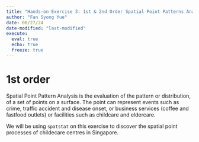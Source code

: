 ```yaml
---
title: "Hands-on Exercise 3: 1st & 2nd Order Spatial Point Patterns Analysis Methods"
author: "Fan Syong Yue"
date: 08/27/24
date-modified: "last-modified"
execute:
  eval: true
  echo: true
  freeze: true
---
```


# 1st order
Spatial Point Pattern Analysis is the evaluation of the pattern or distribution, of a set of points on a surface. The point can represent events such as crime, traffic accident and disease onset, or business services (coffee and fastfood outlets) or facilities such as childcare and eldercare.

We will be using `spatstat` on this exercise to discover the spatial point processes of childecare centres in Singapore.